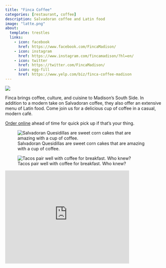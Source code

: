 ```yaml
---
title: "Finca Coffee"
categories: [restaurant, coffee]
description: Salvadoran coffee and Latin food
image: "latte.png"
about:
  template: trestles
  links:
    - icon: facebook
      href: https://www.facebook.com/FincaMadison/
    - icon: instagram
      href: https://www.instagram.com/fincamadison/?hl=en/
    - icon: twitter
      href: https://twitter.com/FincaMadison/
    - icon: egg-fill
      href: https://www.yelp.com/biz/finca-coffee-madison
---
```


![](mugs.jpg)

Finca brings coffee, culture, and cuisine to Madison's South Side. In addition to a modern take on Salvadoran coffee, they also offer an extensive menu of Latin food. Come join us for a delicious cup of coffee in a casual, modern café.

[Order online](https://www.clover.com/online-ordering/finca-coffee-llc-madison) ahead of time for quick pick up if that's your thing.

![Salvadoran Quesidillas are sweet corn cakes that are amazing with a cup of coffee.](quesidilla.jpg)

![Tacos pair well with coffee for breakfast. Who knew?](tacos.jpg)

```{=html}
<iframe src="https://www.google.com/maps/embed?pb=!1m18!1m12!1m3!1d2916.3761474104526!2d-89.37774518429164!3d43.03351670029665!2m3!1f0!2f0!3f0!3m2!1i1024!2i768!4f13.1!3m3!1m2!1s0x0%3A0x2176951aefce242e!2sFinca%20Coffee!5e0!3m2!1sen!2sus!4v1662062774254!5m2!1sen!2sus" width="400" height="300" style="border:0;" allowfullscreen="" loading="lazy" referrerpolicy="no-referrer-when-downgrade"></iframe>
```
